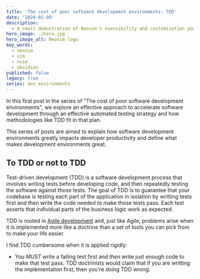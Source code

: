 ```yaml
---
title: 'The cost of poor software development environments: TDD'
date: '2024-02-09'
description:
  - A small demostration of Neovim's exensibility and customization powers.
hero_image: ./hero.jpg
hero_image_alt: Neovim logo
key_words:
  - neovim
  - vim
  - nvim
  - obsidian
published: false
legacy: true
series: dev_environments
---
```


In this first post in the series of "The cost of poor software development environments", we explore an effective approach to accelerate software development through an effective automated testing strategy and how methodologies like TDD fit in that plan.

This series of posts are aimed to explain how software
development environments greatly impacts developer productivity and define what
makes development environments great.

## To TDD or not to TDD

Test-driven development (TDD) is a software development process that involves writing tests before developing code, and then repeatedly testing the software against those tests. The goal of TDD is to guarantee that your codebase is testing each part of the application in isolation by writting tests first and then write the code needed to make those tests pass. Each test asserts that individual parts of the business logic work as expected. 

TDD is rooted in [Agile development](https://www.agilealliance.org/agile101/) and, just like Agile, problems arise when it is implemented more like a doctrine than a set of tools you can pick from to make your life easier.

I find TDD cumbersome when it is applied rigidly:

- You _MUST_ write a failing test first and _then_ write just enough code to make that test pass. TDD doctrinists would claim that if you are writting the implementation first, then you're doing TDD wrong.



